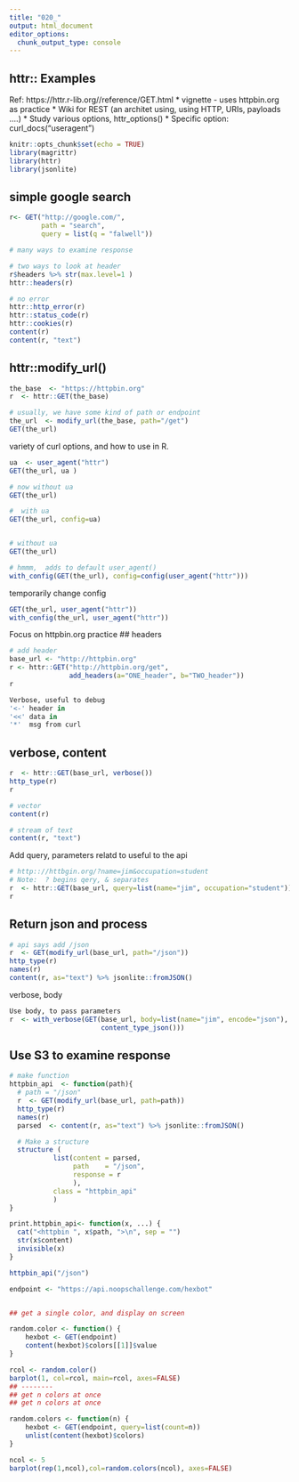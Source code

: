```yaml
---
title: "020_"
output: html_document
editor_options: 
  chunk_output_type: console
---
```


## httr:: Examples
Ref: https://httr.r-lib.org//reference/GET.html
* vignette - uses httpbin.org as practice
* Wiki for REST (an architet using, using HTTP, URIs, payloads ....)
* Study various options, httr_options()
* Specific option:   curl_docs("useragent")

```r
knitr::opts_chunk$set(echo = TRUE)
library(magrittr)
library(httr)
library(jsonlite)
```

## simple google search
```r
r<- GET("http://google.com/", 
        path = "search", 
        query = list(q = "falwell"))

# many ways to examine response

# two ways to look at header
r$headers %>% str(max.level=1 )
httr::headers(r)

# no error
httr::http_error(r)
httr::status_code(r)
httr::cookies(r)
content(r)
content(r, "text")
```


## httr::modify_url()
```r
the_base  <- "https://httpbin.org"
r  <- httr::GET(the_base)

# usually, we have some kind of path or endpoint
the_url  <- modify_url(the_base, path="/get")
GET(the_url)
```

variety of curl options, and how to use in R.
```r
ua  <- user_agent("httr")
GET(the_url, ua )

# now without ua
GET(the_url)

#  with ua
GET(the_url, config=ua)


# without ua
GET(the_url)

# hmmm,  adds to default user_agent()
with_config(GET(the_url), config=config(user_agent("httr")))

```
temporarily change config
```r
GET(the_url, user_agent("httr"))
with_config(the_url, user_agent("httr"))
```


Focus on httpbin.org practice
## headers
```r
# add header
base_url <- "http://httpbin.org"
r <- httr::GET("http://httpbin.org/get", 
               add_headers(a="ONE_header", b="TWO_header"))
r
```

```r
Verbose, useful to debug
'<-' header in
'<<' data in
'*'  msg from curl
```
## verbose, content
```r
r  <- httr::GET(base_url, verbose())
http_type(r)
r

# vector
content(r)

# stream of text
content(r, "text")
```

Add query, parameters relatd to useful to the api
```r
# http:://httbgin.org/?name=jim&occupation=student
# Note:  ? begins qery, & separates
r  <- httr::GET(base_url, query=list(name="jim", occupation="student"))
r
```

## Return json and process
```r
# api says add /json
r  <- GET(modify_url(base_url, path="/json"))
http_type(r)
names(r)
content(r, as="text") %>% jsonlite::fromJSON()

```

verbose, body
```r
Use body, to pass parameters
r  <- with_verbose(GET(base_url, body=list(name="jim", encode="json"),
                       content_type_json()))
```

## Use S3 to examine response
```r
# make function
httpbin_api  <- function(path){
  # path = "/json"
  r  <- GET(modify_url(base_url, path=path))
  http_type(r)
  names(r)
  parsed  <- content(r, as="text") %>% jsonlite::fromJSON()

  # Make a structure
  structure (
           list(content = parsed,
                path    = "/json",
                response = r
                ),
           class = "httpbin_api"
           )
}

print.httpbin_api<- function(x, ...) {
  cat("<httpbin ", x$path, ">\n", sep = "")
  str(x$content)
  invisible(x)
} 

httpbin_api("/json")


```
```r

endpoint <- "https://api.noopschallenge.com/hexbot"


## get a single color, and display on screen

random.color <- function() {
    hexbot <- GET(endpoint)
    content(hexbot)$colors[[1]]$value
}

rcol <- random.color()
barplot(1, col=rcol, main=rcol, axes=FALSE)
## --------
## get n colors at once
## get n colors at once

random.colors <- function(n) {
    hexbot <- GET(endpoint, query=list(count=n))
    unlist(content(hexbot)$colors)
}

ncol <- 5
barplot(rep(1,ncol),col=random.colors(ncol), axes=FALSE)

```
